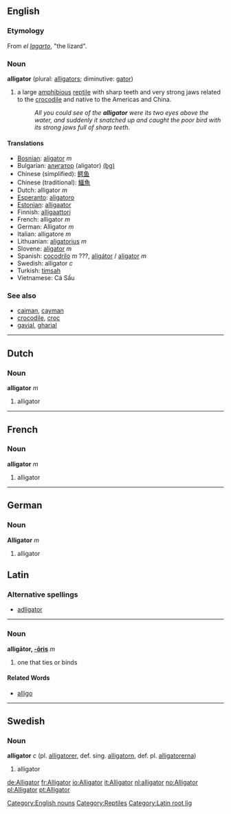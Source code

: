 {{Wikipedia}}

==English==
=== Etymology ===
From {{Sp.}} ''el [[lagarto]]'', "the lizard".

===Noun===
[[Category:English nouns]]
[[Category:Reptiles]]
'''alligator''' (plural: [[alligators]]; diminutive: [[gator]])

#a large [[amphibious]] [[reptile]] with sharp teeth and very strong jaws related to the [[crocodile]] and native to the Americas and China.
#:''All you could see of the '''alligator''' were its two eyes above the water, and suddenly it snatched up and caught the poor bird with its strong jaws full of sharp teeth''.

====Translations====
*[[Bosnian]]: [[aligator]] ''m''
*Bulgarian: [[алигатор]] (aligator) [[:bg:алигатор|(bg)]]
*Chinese (simplified): [[鳄鱼]]
*Chinese (traditional): [[鱷魚]]
*Dutch: alligator ''m''
*[[Esperanto]]: [[aligatoro]]
*[[Estonian]]: [[alligaator]]
*Finnish: [[alligaattori]]
*French: alligator ''m''
*German: Alligator ''m''
*Italian: alligatore ''m''
*Lithuanian: [[aligatorius]] ''m''
*Slovene: [[aligator]] ''m''
*Spanish: [[cocodrilo]] ''m'' ???, [[aligátor]] / [[aligator]] ''m''
*Swedish: alligator ''c''
*Turkish: [[timsah]]
*Vietnamese: Cá Sấu

===See also===
*[[caiman]], [[cayman]]
*[[crocodile]], [[croc]]
*[[gavial]], [[gharial]]
----
==Dutch==
===Noun===
'''alligator''' ''m''

#alligator
----
==French==
===Noun===
'''alligator''' ''m''

#alligator
----
==German==
===Noun===
'''Alligator''' ''m''

#alligator

==Latin==
===Alternative spellings===
*[[adligator]]
----
===Noun===
[[Category:Latin root lig]]
'''alligātor, [[Wiktionary Appendix:Latin third declension|-ōris]]''' ''m'' 

#one that ties or binds

====Related Words====
*[[alligo]]
----
==Swedish==
===Noun===
'''alligator''' ''c'' (pl. [[alligatorer]], def. sing. [[alligatorn]], def. pl. [[alligatorerna]])

#alligator

[[de:Alligator]]
[[fr:Alligator]]
[[io:Alligator]]
[[it:Alligator]]
[[nl:alligator]]
[[no:Alligator]]
[[pl:Alligator]]
[[pt:Alligator]]